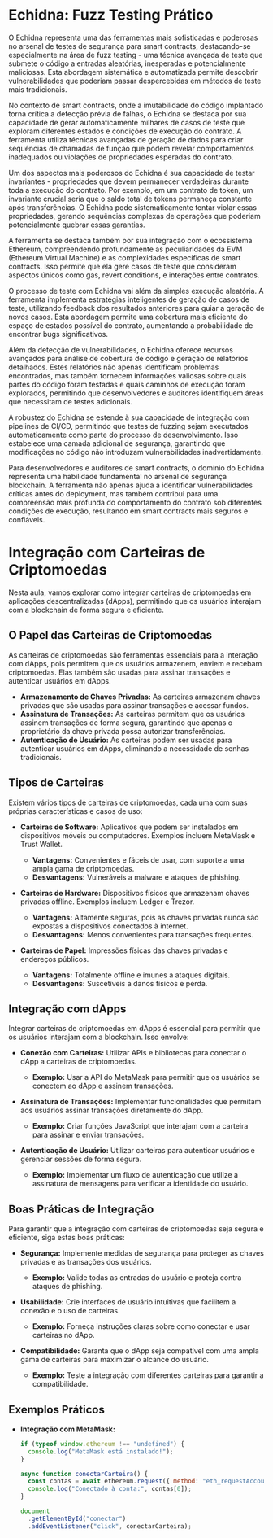 # Echidna: Fuzz Testing Prático

O Echidna representa uma das ferramentas mais sofisticadas e poderosas no arsenal de testes de segurança para smart contracts, destacando-se especialmente na área de fuzz testing - uma técnica avançada de teste que submete o código a entradas aleatórias, inesperadas e potencialmente maliciosas. Esta abordagem sistemática e automatizada permite descobrir vulnerabilidades que poderiam passar despercebidas em métodos de teste mais tradicionais.

No contexto de smart contracts, onde a imutabilidade do código implantado torna crítica a detecção prévia de falhas, o Echidna se destaca por sua capacidade de gerar automaticamente milhares de casos de teste que exploram diferentes estados e condições de execução do contrato. A ferramenta utiliza técnicas avançadas de geração de dados para criar sequências de chamadas de função que podem revelar comportamentos inadequados ou violações de propriedades esperadas do contrato.

Um dos aspectos mais poderosos do Echidna é sua capacidade de testar invariantes - propriedades que devem permanecer verdadeiras durante toda a execução do contrato. Por exemplo, em um contrato de token, um invariante crucial seria que o saldo total de tokens permaneça constante após transferências. O Echidna pode sistematicamente tentar violar essas propriedades, gerando sequências complexas de operações que poderiam potencialmente quebrar essas garantias.

A ferramenta se destaca também por sua integração com o ecossistema Ethereum, compreendendo profundamente as peculiaridades da EVM (Ethereum Virtual Machine) e as complexidades específicas de smart contracts. Isso permite que ela gere casos de teste que consideram aspectos únicos como gas, revert conditions, e interações entre contratos.

O processo de teste com Echidna vai além da simples execução aleatória. A ferramenta implementa estratégias inteligentes de geração de casos de teste, utilizando feedback dos resultados anteriores para guiar a geração de novos casos. Esta abordagem permite uma cobertura mais eficiente do espaço de estados possível do contrato, aumentando a probabilidade de encontrar bugs significativos.

Além da detecção de vulnerabilidades, o Echidna oferece recursos avançados para análise de cobertura de código e geração de relatórios detalhados. Estes relatórios não apenas identificam problemas encontrados, mas também fornecem informações valiosas sobre quais partes do código foram testadas e quais caminhos de execução foram explorados, permitindo que desenvolvedores e auditores identifiquem áreas que necessitam de testes adicionais.

A robustez do Echidna se estende à sua capacidade de integração com pipelines de CI/CD, permitindo que testes de fuzzing sejam executados automaticamente como parte do processo de desenvolvimento. Isso estabelece uma camada adicional de segurança, garantindo que modificações no código não introduzam vulnerabilidades inadvertidamente.

Para desenvolvedores e auditores de smart contracts, o domínio do Echidna representa uma habilidade fundamental no arsenal de segurança blockchain. A ferramenta não apenas ajuda a identificar vulnerabilidades críticas antes do deployment, mas também contribui para uma compreensão mais profunda do comportamento do contrato sob diferentes condições de execução, resultando em smart contracts mais seguros e confiáveis.

# Integração com Carteiras de Criptomoedas

Nesta aula, vamos explorar como integrar carteiras de criptomoedas em aplicações descentralizadas (dApps), permitindo que os usuários interajam com a blockchain de forma segura e eficiente.

## O Papel das Carteiras de Criptomoedas

As carteiras de criptomoedas são ferramentas essenciais para a interação com dApps, pois permitem que os usuários armazenem, enviem e recebam criptomoedas. Elas também são usadas para assinar transações e autenticar usuários em dApps.

- **Armazenamento de Chaves Privadas:** As carteiras armazenam chaves privadas que são usadas para assinar transações e acessar fundos.
- **Assinatura de Transações:** As carteiras permitem que os usuários assinem transações de forma segura, garantindo que apenas o proprietário da chave privada possa autorizar transferências.
- **Autenticação de Usuário:** As carteiras podem ser usadas para autenticar usuários em dApps, eliminando a necessidade de senhas tradicionais.

## Tipos de Carteiras

Existem vários tipos de carteiras de criptomoedas, cada uma com suas próprias características e casos de uso:

- **Carteiras de Software:** Aplicativos que podem ser instalados em dispositivos móveis ou computadores. Exemplos incluem MetaMask e Trust Wallet.

  - **Vantagens:** Convenientes e fáceis de usar, com suporte a uma ampla gama de criptomoedas.
  - **Desvantagens:** Vulneráveis a malware e ataques de phishing.

- **Carteiras de Hardware:** Dispositivos físicos que armazenam chaves privadas offline. Exemplos incluem Ledger e Trezor.

  - **Vantagens:** Altamente seguras, pois as chaves privadas nunca são expostas a dispositivos conectados à internet.
  - **Desvantagens:** Menos convenientes para transações frequentes.

- **Carteiras de Papel:** Impressões físicas das chaves privadas e endereços públicos.
  - **Vantagens:** Totalmente offline e imunes a ataques digitais.
  - **Desvantagens:** Suscetíveis a danos físicos e perda.

## Integração com dApps

Integrar carteiras de criptomoedas em dApps é essencial para permitir que os usuários interajam com a blockchain. Isso envolve:

- **Conexão com Carteiras:** Utilizar APIs e bibliotecas para conectar o dApp a carteiras de criptomoedas.

  - **Exemplo:** Usar a API do MetaMask para permitir que os usuários se conectem ao dApp e assinem transações.

- **Assinatura de Transações:** Implementar funcionalidades que permitam aos usuários assinar transações diretamente do dApp.

  - **Exemplo:** Criar funções JavaScript que interajam com a carteira para assinar e enviar transações.

- **Autenticação de Usuário:** Utilizar carteiras para autenticar usuários e gerenciar sessões de forma segura.
  - **Exemplo:** Implementar um fluxo de autenticação que utilize a assinatura de mensagens para verificar a identidade do usuário.

## Boas Práticas de Integração

Para garantir que a integração com carteiras de criptomoedas seja segura e eficiente, siga estas boas práticas:

- **Segurança:** Implemente medidas de segurança para proteger as chaves privadas e as transações dos usuários.

  - **Exemplo:** Valide todas as entradas do usuário e proteja contra ataques de phishing.

- **Usabilidade:** Crie interfaces de usuário intuitivas que facilitem a conexão e o uso de carteiras.

  - **Exemplo:** Forneça instruções claras sobre como conectar e usar carteiras no dApp.

- **Compatibilidade:** Garanta que o dApp seja compatível com uma ampla gama de carteiras para maximizar o alcance do usuário.
  - **Exemplo:** Teste a integração com diferentes carteiras para garantir a compatibilidade.

## Exemplos Práticos

- **Integração com MetaMask:**

  ```javascript
  if (typeof window.ethereum !== "undefined") {
    console.log("MetaMask está instalado!");
  }

  async function conectarCarteira() {
    const contas = await ethereum.request({ method: "eth_requestAccounts" });
    console.log("Conectado à conta:", contas[0]);
  }

  document
    .getElementById("conectar")
    .addEventListener("click", conectarCarteira);
  ```
